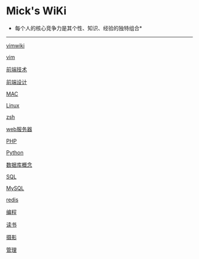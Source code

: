 =Mick's WiKi=

*每个人的核心竞争力是其个性、知识、经验的独特组合*
----

[[vim/vimwiki|vimwiki]]

[[vim/vim|vim]]

[[frontend/tech/index|前端技术]]

[[frontend/design/index|前端设计]]

[[os/mac/index|MAC]]

[[os/linux/index|Linux]]

[[os/shell/zsh|zsh]]

[[backend/webserver/index|web服务器]]

[[backend/language/php/index|PHP]]

[[backend/language/python/index|Python]]

[[backend/db/concept/index|数据库概念]]

[[backend/db/sql/index|SQL]]

[[backend/db/mysql/index|MySQL]]

[[backend/db/redis/index|redis]]

[[program/index|编程]]

[[reading/index|读书]]

[[photo/index|摄影]]

[[manage/index|管理]]


